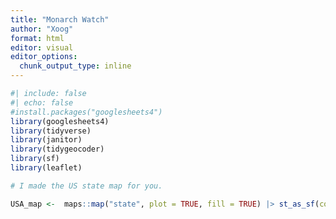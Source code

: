 ```yaml
---
title: "Monarch Watch"
author: "Xoog"
format: html
editor: visual
editor_options: 
  chunk_output_type: inline
---
```


```r
#| include: false
#| echo: false
#install.packages("googlesheets4")
library(googlesheets4)
library(tidyverse)
library(janitor)
library(tidygeocoder)
library(sf)
library(leaflet)
```

```r
# I made the US state map for you.

USA_map <-  maps::map("state", plot = TRUE, fill = TRUE) |> st_as_sf(coords = c("x", "y"), crs = 4326)

```
